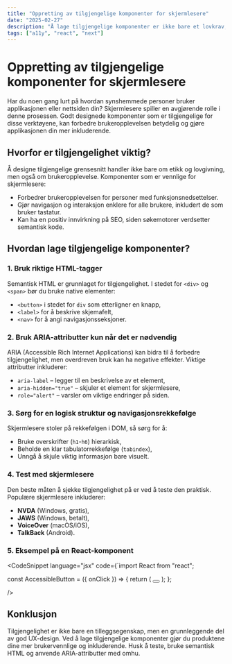 ```yaml
---
title: "Oppretting av tilgjengelige komponenter for skjermlesere"
date: "2025-02-27"
description: "Å lage tilgjengelige komponenter er ikke bare et lovkrav, men også en måte å forbedre brukeropplevelsen for alle på. Lær hvordan du designer grensesnitt som er vennlige for synshemmede brukere."
tags: ["a11y", "react", "next"]
---
```


# Oppretting av tilgjengelige komponenter for skjermlesere

Har du noen gang lurt på hvordan synshemmede personer bruker applikasjonen eller nettsiden din? Skjermlesere spiller en avgjørende rolle i denne prosessen. Godt designede komponenter som er tilgjengelige for disse verktøyene, kan forbedre brukeropplevelsen betydelig og gjøre applikasjonen din mer inkluderende.

## Hvorfor er tilgjengelighet viktig?

Å designe tilgjengelige grensesnitt handler ikke bare om etikk og lovgivning, men også om brukeropplevelse. Komponenter som er vennlige for skjermlesere:

- Forbedrer brukeropplevelsen for personer med funksjonsnedsettelser.
- Gjør navigasjon og interaksjon enklere for alle brukere, inkludert de som bruker tastatur.
- Kan ha en positiv innvirkning på SEO, siden søkemotorer verdsetter semantisk kode.

## Hvordan lage tilgjengelige komponenter?

### 1. Bruk riktige HTML-tagger

Semantisk HTML er grunnlaget for tilgjengelighet. I stedet for `<div>` og `<span>` bør du bruke native elementer:

- `<button>` i stedet for `div` som etterligner en knapp,
- `<label>` for å beskrive skjemafelt,
- `<nav>` for å angi navigasjonsseksjoner.

### 2. Bruk ARIA-attributter kun når det er nødvendig

ARIA (Accessible Rich Internet Applications) kan bidra til å forbedre tilgjengelighet, men overdreven bruk kan ha negative effekter. Viktige attributter inkluderer:

- `aria-label` – legger til en beskrivelse av et element,
- `aria-hidden="true"` – skjuler et element for skjermlesere,
- `role="alert"` – varsler om viktige endringer på siden.

### 3. Sørg for en logisk struktur og navigasjonsrekkefølge

Skjermlesere stoler på rekkefølgen i DOM, så sørg for å:

- Bruke overskrifter (`h1`-`h6`) hierarkisk,
- Beholde en klar tabulatorrekkefølge (`tabindex`),
- Unngå å skjule viktig informasjon bare visuelt.

### 4. Test med skjermlesere

Den beste måten å sjekke tilgjengelighet på er ved å teste den praktisk. Populære skjermlesere inkluderer:

- **NVDA** (Windows, gratis),
- **JAWS** (Windows, betalt),
- **VoiceOver** (macOS/iOS),
- **TalkBack** (Android).

### 5. Eksempel på en React-komponent

<CodeSnippet
    language="jsx"
    code={`import React from "react";

const AccessibleButton = ({ onClick }) => {
    return (
        <button 
            onClick={onClick}
            aria-label="Utvid meny"
        >
            <span className="hamburger-line"></span>
            <span className="hamburger-line"></span>
            <span className="hamburger-line"></span>
        </button>
    );
};

/>

## Konklusjon

Tilgjengelighet er ikke bare en tilleggsegenskap, men en grunnleggende del av god UX-design. Ved å lage tilgjengelige komponenter gjør du produktene dine mer brukervennlige og inkluderende. Husk å teste, bruke semantisk HTML og anvende ARIA-attributter med omhu.

